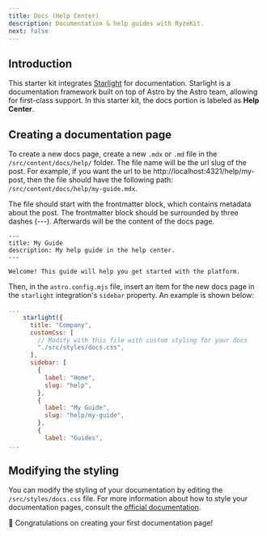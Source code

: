 ```yaml
---
title: Docs (Help Center)
description: Documentation & help guides with RyzeKit.
next: false
---
```


## Introduction

This starter kit integrates [Starlight](https://starlight.astro.build/) for documentation. Starlight is a documentation framework built on top of Astro by the Astro team, allowing for first-class support. In this starter kit, the docs portion is labeled as **Help Center**.

## Creating a documentation page

To create a new docs page, create a new `.mdx` or `.md` file in the `/src/content/docs/help/` folder. The file name will be the url slug of the post. For example, if you want the url to be http://localhost:4321/help/my-post, then the file should have the following path: `/src/content/docs/help/my-guide.mdx`.

The file should start with the frontmatter block, which contains metadata about the post. The frontmatter block should be surrounded by three dashes (---). Afterwards will be the content of the docs page.

```mdx filename="my-post.mdx" {} copy
---
title: My Guide
description: My help guide in the help center.
---

Welcome! This guide will help you get started with the platform.
```

Then, in the `astro.config.mjs` file, insert an item for the new docs page in the `starlight` integration's `sidebar` property. An example is shown below:

```js filename="astro.config.mjs" {13-16} copy
...
    starlight({
      title: "Company",
      customCss: [
        // Modify with this file with custom styling for your docs
        "./src/styles/docs.css",
      ],
      sidebar: [
        {
          label: "Home",
          slug: "help",
        },
        {
          label: "My Guide",
          slug: "help/my-guide",
        },
        {
          label: "Guides",
...
```

## Modifying the styling

You can modify the styling of your documentation by editing the `/src/styles/docs.css` file. For more information about how to style your documentation pages, consult the [official documentation](https://starlight.astro.build/guides/css-and-tailwind/).

🚀 Congratulations on creating your first documentation page!
